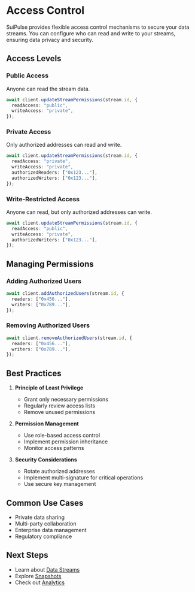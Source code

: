 # Access Control

SuiPulse provides flexible access control mechanisms to secure your data streams. You can configure who can read and write to your streams, ensuring data privacy and security.

## Access Levels

### Public Access

Anyone can read the stream data.

```typescript
await client.updateStreamPermissions(stream.id, {
  readAccess: "public",
  writeAccess: "private",
});
```

### Private Access

Only authorized addresses can read and write.

```typescript
await client.updateStreamPermissions(stream.id, {
  readAccess: "private",
  writeAccess: "private",
  authorizedReaders: ["0x123..."],
  authorizedWriters: ["0x123..."],
});
```

### Write-Restricted Access

Anyone can read, but only authorized addresses can write.

```typescript
await client.updateStreamPermissions(stream.id, {
  readAccess: "public",
  writeAccess: "private",
  authorizedWriters: ["0x123..."],
});
```

## Managing Permissions

### Adding Authorized Users

```typescript
await client.addAuthorizedUsers(stream.id, {
  readers: ["0x456..."],
  writers: ["0x789..."],
});
```

### Removing Authorized Users

```typescript
await client.removeAuthorizedUsers(stream.id, {
  readers: ["0x456..."],
  writers: ["0x789..."],
});
```

## Best Practices

1. **Principle of Least Privilege**

   - Grant only necessary permissions
   - Regularly review access lists
   - Remove unused permissions

2. **Permission Management**

   - Use role-based access control
   - Implement permission inheritance
   - Monitor access patterns

3. **Security Considerations**
   - Rotate authorized addresses
   - Implement multi-signature for critical operations
   - Use secure key management

## Common Use Cases

- Private data sharing
- Multi-party collaboration
- Enterprise data management
- Regulatory compliance

## Next Steps

- Learn about [Data Streams](/docs/core-concepts/data-streams)
- Explore [Snapshots](/docs/core-concepts/snapshots)
- Check out [Analytics](/docs/core-concepts/analytics)
